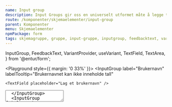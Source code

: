 ```yaml
---
name: Input group
description: Input Groups gir oss en universelt utformet måte å legge til label, variant-stiler og validering til skjemaelementer.
route: /komponenter/skjemaelementer/input-group
parent: Komponenter
menu: Skjemaelementer
npmPackage: form
tags: skjemagruppe, gruppe, input-gruppe, inputgroup, feedbacktext, variant
---
```


  InputGroup,
  FeedbackText,
  VariantProvider,
  useVariant,
  TextField,
  TextArea,
} from '@entur/form';

<PageHeader />

<Playground style={{ margin: '0 33%' }}>
  <InputGroup
    label="Brukernavn"
    labelTooltip="Brukernavnet kan ikke inneholde tall"
  >
    <TextField placeholder="Lag et brukernavn" />
  </InputGroup>
  <InputGroup
    label="Brukernavn"
    feedback="Du kan bruke bokstaver og tall"
    variant="info"
  >
    <TextArea placeholder="Informasjon" />
  </InputGroup>
  <InputGroup label="Brukern" feedback="Gratulerer" variant="success">
    <TextField placeholder="Oslo" />
  </InputGroup>
  <InputGroup
    label="Togdestinasjon"
    feedback="Oisann, noe galt skjedde her"
    variant="error"
  >
    <TextField placeholder="Gjøvik" width="fluid" />
  </InputGroup>
  <InputGroup label="Togdestinasjon" feedback="Pass på her" variant="warning">
    <TextField placeholder="Advarsel" />
  </InputGroup>
</Playground>

## Komponenter

### InputGroup

<ImportStatement imports="InputGroup" />
<Props of={InputGroup} />

`<InputGroup />` gir oss en universelt utformet måte å legge til label, validering og variant-stiler til skjemaelementer.
`Dropdown` støtter ikke wrapping av InputGroup, så bruk heller f.eks. `label`-propen direkte fra Dropdown.

### FeedbackText

<ImportStatement imports="FeedbackText" />
<Props of={FeedbackText} />

Av og til trenger man å lage sin egen versjon av en `<InputGroup />`. I de tilfellene kan det være greit å ha tilgang på byggeklossene som `<InputGroup />` er satt sammen av!

<Playground>
  <FeedbackText variant="warning">Sjekk at eposten din er gyldig</FeedbackText>
</Playground>

`<FeedbackText />` er teksten og ikonet som vises under et skjemaelement når det valideres.

### VariantProvider og useVariant

<ImportStatement imports="VariantProvider, useVariant" />

`<VariantProvider />` lar deg sende inn en variant, og hente den ut igjen med hooken `useVariant()`. Dette kan være praktisk når man skal lage sin egen versjon av en input group-komponent, og vil unngå å videresende varianten overalt.

```js
const CustomInputGroup = props => (
  <VariantProvider variant={props.variant}>{props.children}</VariantProvider>
);
```

## Retningslinjer for bruk

### Varianter

**Info om ledeteksten (Spørsmålstegn-ikon)**: En hjelpetekst som forklarer hva brukeren skal fylle inn bør alltid være synlig i ledeteksten der det er mulig. For kompleks hjelpetekst, kan du bruke et spørsmålstegn-ikon ved siden av ledeteksten. Ved å klikke på den, trigger brukeren opp en Tooltip med informasjonen. Du kan også vurdere å plassere hjelpeteksten ved siden av tekstfeltet

**Inline hjelpetekst (Infomelding)**: Gir kontekst og ekstra veiledning om tekstfeltet, for hvordan det skal brukes. Teksten bør være kort og konsis og være synlig med en gang. Den kan for eksempel brukes for å informere brukeren om at tekstfeltet har en grense på max antall tegn man kan fylle inn.

### validering

**Tekstfelt med feil validering (Feilmelding)**: Når brukerne gjør feil eller ikke har fylt ut det de skal riktig, må de forstå hva disse feilene er, slik at de kan rette dem og sende inn skjemaet på nytt. Et eksempel kan være hvis brukeren har oppgitt et telefonnummer som er feil. Feilmeldinger vises under tekstfeltet, og erstatter hjelpeteksten til den er løst.

**Tekstfelt med suksess validering (Suksessmelding)**: Indikerer at detaljene brukeren har fylt inn i skjemaet er godkjent/vellykket.

Validering av felter skjer underveis i skjema, men først når man går ut av feltet. Hvis man ikke går inn i feltet vil validering først komme når man validerer siden.
